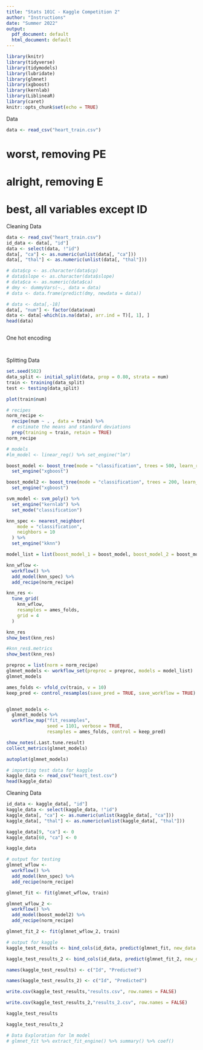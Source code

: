 ```yaml
---
title: "Stats 101C - Kaggle Competition 2"
author: "Instructions"
date: "Summer 2022"
output:
  pdf_document: default
  html_document: default
---
```


```r
library(knitr)
library(tidyverse)
library(tidymodels)
library(lubridate)
library(glmnet)
library(xgboost)
library(kernlab)
library(LiblineaR)
library(caret)
knitr::opts_chunk$set(echo = TRUE)
```

Data

```r
data <- read_csv("heart_train.csv")
```
# worst, removing PE
# alright, removing E
# best, all variables except ID



Cleaning Data


```r
data <- read_csv("heart_train.csv")
id_data <- data[, "id"]
data <- select(data, !"id")
data[, "ca"] <- as.numeric(unlist(data[, "ca"]))
data[, "thal"] <- as.numeric(unlist(data[, "thal"]))

# data$cp <- as.character(data$cp)
# data$slope <- as.character(data$slope)
# data$ca <- as.numeric(data$ca)
# dmy <- dummyVars(~., data = data)
# data <- data.frame(predict(dmy, newdata = data))

# data <- data[,-18]
data[, "num"] <- factor(data$num)
data <- data[-which(is.na(data), arr.ind = T)[, 1], ]
head(data)
```

```r


```
One hot encoding
```r

```

```r


```

Splitting Data
```r
set.seed(502)
data_split <- initial_split(data, prop = 0.80, strata = num)
train <- training(data_split)
test <- testing(data_split)
```

```r
plot(train$num)
```

```r
# recipes
norm_recipe <- 
  recipe(num ~ . , data = train) %>%
  # estimate the means and standard deviations
  prep(training = train, retain = TRUE)
norm_recipe
```

```r
# models
#lm_model <- linear_reg() %>% set_engine("lm")

boost_model <- boost_tree(mode = "classification", trees = 500, learn_rate = 0.1) %>% 
  set_engine("xgboost")

boost_model2 <- boost_tree(mode = "classification", trees = 200, learn_rate = 0.1) %>% 
  set_engine("xgboost")

svm_model <- svm_poly() %>% 
  set_engine("kernlab") %>% 
  set_mode("classification")

knn_spec <- nearest_neighbor(
    mode = "classification", 
    neighbors = 10
  ) %>%
  set_engine("kknn")

model_list = list(boost_model_1 = boost_model, boost_model_2 = boost_model2, svm_model = svm_model, knn_spec = knn_spec)
```

```r
knn_wflow <- 
  workflow() %>% 
  add_model(knn_spec) %>%
  add_recipe(norm_recipe)

knn_res <- 
  tune_grid(
    knn_wflow,
    resamples = ames_folds,
    grid = 4
  )

knn_res
show_best(knn_res)
```


```r
#knn_res$.metrics
show_best(knn_res)
```

```r
preproc = list(norm = norm_recipe)
glmnet_models <- workflow_set(preproc = preproc, models = model_list)
glmnet_models
```

```r
ames_folds <- vfold_cv(train, v = 10)
keep_pred <- control_resamples(save_pred = TRUE, save_workflow = TRUE)


glmnet_models <- 
  glmnet_models %>% 
  workflow_map("fit_resamples", 
               seed = 1101, verbose = TRUE,
               resamples = ames_folds, control = keep_pred)
```

```r
show_notes(.Last.tune.result)
collect_metrics(glmnet_models)
```

```r
autoplot(glmnet_models)
```

```r
# importing test data for kaggle
kaggle_data <- read_csv("heart_test.csv")
head(kaggle_data)
```

Cleaning Data

```r
id_data <- kaggle_data[, "id"]
kaggle_data <- select(kaggle_data, !"id")
kaggle_data[, "ca"] <- as.numeric(unlist(kaggle_data[, "ca"]))
kaggle_data[, "thal"] <- as.numeric(unlist(kaggle_data[, "thal"]))

kaggle_data[9, "ca"] <- 0
kaggle_data[60, "ca"] <- 0

kaggle_data
```

```r
# output for testing
glmnet_wflow <- 
  workflow() %>% 
  add_model(knn_spec) %>% 
  add_recipe(norm_recipe)

glmnet_fit <- fit(glmnet_wflow, train)

glmnet_wflow_2 <- 
  workflow() %>% 
  add_model(boost_model2) %>% 
  add_recipe(norm_recipe)

glmnet_fit_2 <- fit(glmnet_wflow_2, train)
```


```r
# output for kaggle
kaggle_test_results <- bind_cols(id_data, predict(glmnet_fit, new_data = kaggle_data))

kaggle_test_results_2 <- bind_cols(id_data, predict(glmnet_fit_2, new_data = kaggle_data))

names(kaggle_test_results) <- c("Id", "Predicted")

names(kaggle_test_results_2) <- c("Id", "Predicted")

write.csv(kaggle_test_results,"results.csv", row.names = FALSE)

write.csv(kaggle_test_results_2,"results_2.csv", row.names = FALSE)

kaggle_test_results

kaggle_test_results_2
```


```r
# Data Exploration for lm model
# glmnet_fit %>% extract_fit_engine() %>% summary() %>% coef()
```
